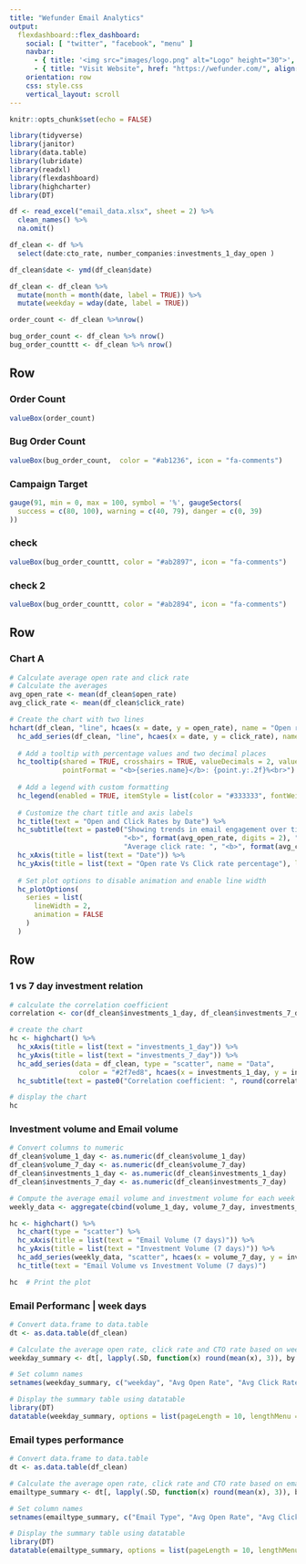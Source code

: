 ```yaml
---
title: "Wefunder Email Analytics"
output: 
  flexdashboard::flex_dashboard:
    social: [ "twitter", "facebook", "menu" ]
    navbar:
      - { title: '<img src="images/logo.png" alt="Logo" height="30">', align: "left" }
      - { title: "Visit Website", href: "https://wefunder.com/", align: "right" }
    orientation: row
    css: style.css
    vertical_layout: scroll
---
```


```r
knitr::opts_chunk$set(echo = FALSE)
```


```r
library(tidyverse)
library(janitor)
library(data.table)
library(lubridate)
library(readxl)
library(flexdashboard)
library(highcharter)
library(DT)
```


```r
df <- read_excel("email_data.xlsx", sheet = 2) %>%
  clean_names() %>%
  na.omit()
```

```r
df_clean <- df %>%
  select(date:cto_rate, number_companies:investments_1_day_open )
```

```r
df_clean$date <- ymd(df_clean$date)
```


```r
df_clean <- df_clean %>%
  mutate(month = month(date, label = TRUE)) %>%
  mutate(weekday = wday(date, label = TRUE))
```

```r
order_count <- df_clean %>%nrow()

bug_order_count <- df_clean %>% nrow()
bug_order_counttt <- df_clean %>% nrow()
```

Row
-----------------------------------------------------------------------

### Order Count

```r
valueBox(order_count)
```


### Bug Order Count

```r
valueBox(bug_order_count,  color = "#ab1236", icon = "fa-comments")
```

### Campaign Target

```r
gauge(91, min = 0, max = 100, symbol = '%', gaugeSectors(
  success = c(80, 100), warning = c(40, 79), danger = c(0, 39)
))
```

### check
```r
valueBox(bug_order_counttt, color = "#ab2897", icon = "fa-comments")
```

### check 2
```r
valueBox(bug_order_counttt, color = "#ab2894", icon = "fa-comments")
```


Row
-----------------------------------------------------------------------

### Chart A

```r
# Calculate average open rate and click rate
# Calculate the averages
avg_open_rate <- mean(df_clean$open_rate)
avg_click_rate <- mean(df_clean$click_rate)

# Create the chart with two lines
hchart(df_clean, "line", hcaes(x = date, y = open_rate), name = "Open rate") %>%
  hc_add_series(df_clean, "line", hcaes(x = date, y = click_rate), name = "Click rate") %>%
  
  # Add a tooltip with percentage values and two decimal places
  hc_tooltip(shared = TRUE, crosshairs = TRUE, valueDecimals = 2, valueSuffix = "%",
             pointFormat = "<b>{series.name}</b>: {point.y:.2f}%<br>") %>%
  
  # Add a legend with custom formatting
  hc_legend(enabled = TRUE, itemStyle = list(color = "#333333", fontWeight = "normal")) %>%
  
  # Customize the chart title and axis labels
  hc_title(text = "Open and Click Rates by Date") %>%
  hc_subtitle(text = paste0("Showing trends in email engagement over time. Average open rate: ",
                            "<b>", format(avg_open_rate, digits = 2), "%</b>. ",
                            "Average click rate: ", "<b>", format(avg_click_rate, digits = 2), "%</b>.")) %>%
  hc_xAxis(title = list(text = "Date")) %>%
  hc_yAxis(title = list(text = "Open rate Vs Click rate percentage"), labels = list(format = "{value}%")) %>%
  
  # Set plot options to disable animation and enable line width
  hc_plotOptions(
    series = list(
      lineWidth = 2,
      animation = FALSE
    )
  )

```

Row {.tabset .tabset-fade}
-----------------------------------------------------------------------

### 1 vs 7 day investment relation
```r
# calculate the correlation coefficient
correlation <- cor(df_clean$investments_1_day, df_clean$investments_7_day)

# create the chart
hc <- highchart() %>%
  hc_xAxis(title = list(text = "investments_1_day")) %>%
  hc_yAxis(title = list(text = "investments_7_day")) %>%
  hc_add_series(data = df_clean, type = "scatter", name = "Data",
                 color = "#2f7ed8", hcaes(x = investments_1_day, y = investments_7_day)) %>%
  hc_subtitle(text = paste0("Correlation coefficient: ", round(correlation, 2)))

# display the chart
hc

```

### Investment volume and Email volume
```r
# Convert columns to numeric
df_clean$volume_1_day <- as.numeric(df_clean$volume_1_day)
df_clean$volume_7_day <- as.numeric(df_clean$volume_7_day)
df_clean$investments_1_day <- as.numeric(df_clean$investments_1_day)
df_clean$investments_7_day <- as.numeric(df_clean$investments_7_day)

# Compute the average email volume and investment volume for each week
weekly_data <- aggregate(cbind(volume_1_day, volume_7_day, investments_1_day, investments_7_day) ~ week, data = transform(df_clean, week = as.Date(date, "%m/%d/%y")), mean)

hc <- highchart() %>%
  hc_chart(type = "scatter") %>%
  hc_xAxis(title = list(text = "Email Volume (7 days)")) %>%
  hc_yAxis(title = list(text = "Investment Volume (7 days)")) %>%
  hc_add_series(weekly_data, "scatter", hcaes(x = volume_7_day, y = investments_7_day, text = week)) %>%
  hc_title(text = "Email Volume vs Investment Volume (7 days)") 

hc  # Print the plot
```

### Email Performanc | week days
```r
# Convert data.frame to data.table
dt <- as.data.table(df_clean)

# Calculate the average open rate, click rate and CTO rate based on weekdays
weekday_summary <- dt[, lapply(.SD, function(x) round(mean(x), 3)), by = weekday, .SDcols = c("open_rate", "click_rate", "cto_rate")]

# Set column names
setnames(weekday_summary, c("weekday", "Avg Open Rate", "Avg Click Rate", "Avg CTO Rate"))

# Display the summary table using datatable
library(DT)
datatable(weekday_summary, options = list(pageLength = 10, lengthMenu = c(10, 20, 30))) 

```

### Email types performance 
```r
# Convert data.frame to data.table
dt <- as.data.table(df_clean)

# Calculate the average open rate, click rate and CTO rate based on email type
emailtype_summary <- dt[, lapply(.SD, function(x) round(mean(x), 3)), by = email_type, .SDcols = c("open_rate", "click_rate", "cto_rate")]

# Set column names
setnames(emailtype_summary, c("Email Type", "Avg Open Rate", "Avg Click Rate", "Avg CTO Rate"))

# Display the summary table using datatable
library(DT)
datatable(emailtype_summary, options = list(pageLength = 10, lengthMenu = c(10, 20, 30))) 

```

